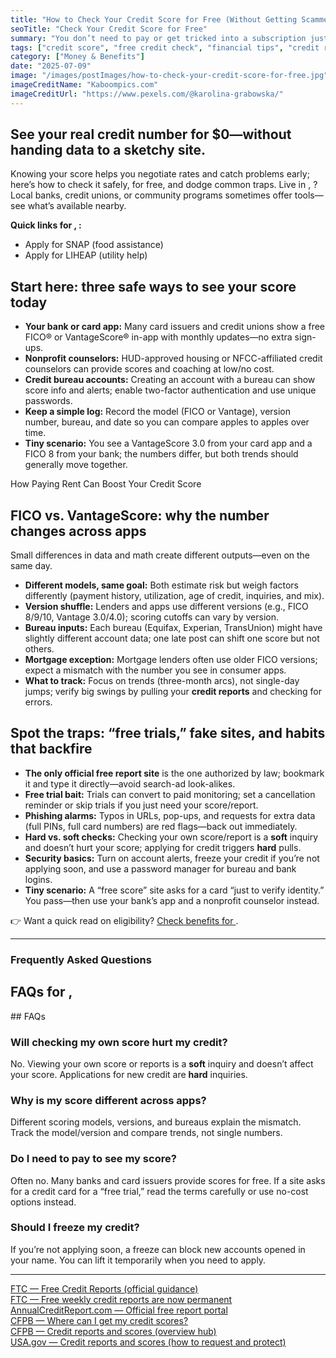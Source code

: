 ```yaml
---
title: "How to Check Your Credit Score for Free (Without Getting Scammed)"
seoTitle: "Check Your Credit Score for Free"
summary: "You don’t need to pay or get tricked into a subscription just to see your credit score. Here's how to check your score and full report for free — and what to watch out for."
tags: ["credit score", "free credit check", "financial tips", "credit report", "identity protection"]
category: ["Money & Benefits"]
date: "2025-07-09"
image: "/images/postImages/how-to-check-your-credit-score-for-free.jpg"
imageCreditName: "Kaboompics.com"
imageCreditUrl: "https://www.pexels.com/@karolina-grabowska/"
---
```


## See your real credit number for $0—without handing data to a sketchy site.

Knowing your score helps you negotiate rates and catch problems early; here’s how to check it safely, for free, and dodge common traps. <IfLocation>Live in <City/>, <State/>? Local banks, credit unions, or community programs sometimes offer tools—see what’s available nearby.</IfLocation>

<AffiliateCtaBanner affiliate="boom" />

<IfLocation>
<div className="not-prose my-12 p-4 rounded-xl border-[3px] bg-muted">
  <p className="mb-2"><strong>Quick links for <City/>, <State/>:</strong></p>
  <ul className="list-disc ml-5 space-y-1">
    <li><ResourceLink name="snap">Apply for SNAP (food assistance)</ResourceLink></li>
    <li><ResourceLink name="liheap">Apply for LIHEAP (utility help)</ResourceLink></li>
  </ul>
</div>
</IfLocation>

## Start here: three safe ways to see your score today
- **Your bank or card app:** Many card issuers and credit unions show a free FICO® or VantageScore® in-app with monthly updates—no extra sign-ups.
- **Nonprofit counselors:** HUD-approved housing or NFCC-affiliated credit counselors can provide scores and coaching at low/no cost.
- **Credit bureau accounts:** Creating an account with a bureau can show score info and alerts; enable two-factor authentication and use unique passwords.
- **Keep a simple log:** Record the model (FICO or Vantage), version number, bureau, and date so you can compare apples to apples over time.
- **Tiny scenario:** You see a VantageScore 3.0 from your card app and a FICO 8 from your bank; the numbers differ, but both trends should generally move together.

<CrossLink href="./how-paying-rent-can-boost-your-credit-score">How Paying Rent Can Boost Your Credit Score</CrossLink>

## FICO vs. VantageScore: why the number changes across apps
Small differences in data and math create different outputs—even on the same day.
- **Different models, same goal:** Both estimate risk but weigh factors differently (payment history, utilization, age of credit, inquiries, and mix).
- **Version shuffle:** Lenders and apps use different versions (e.g., FICO 8/9/10, Vantage 3.0/4.0); scoring cutoffs can vary by version.
- **Bureau inputs:** Each bureau (Equifax, Experian, TransUnion) might have slightly different account data; one late post can shift one score but not others.
- **Mortgage exception:** Mortgage lenders often use older FICO versions; expect a mismatch with the number you see in consumer apps.
- **What to track:** Focus on trends (three-month arcs), not single-day jumps; verify big swings by pulling your **credit reports** and checking for errors.

## Spot the traps: “free trials,” fake sites, and habits that backfire
- **The only official free report site** is the one authorized by law; bookmark it and type it directly—avoid search-ad look-alikes.
- **Free trial bait:** Trials can convert to paid monitoring; set a cancellation reminder or skip trials if you just need your score/report.
- **Phishing alarms:** Typos in URLs, pop-ups, and requests for extra data (full PINs, full card numbers) are red flags—back out immediately.
- **Hard vs. soft checks:** Checking your own score/report is a **soft** inquiry and doesn’t hurt your score; applying for credit triggers **hard** pulls.
- **Security basics:** Turn on account alerts, freeze your credit if you’re not applying soon, and use a password manager for bureau and bank logins.
- **Tiny scenario:** A “free score” site asks for a card “just to verify identity.” You pass—then use your bank’s app and a nonprofit counselor instead.

<IfLocation>
<div className="mt-3">👉 Want a quick read on eligibility? <a href="/tools/check-benefits" className="underline">Check benefits for <City/></a>.</div>
</IfLocation>

---

### Frequently Asked Questions

<IfLocation>
  <h2>FAQs for <City/>, <State/></h2>
  <ResourceLink name="creditScore" field="faqs" />
</IfLocation>

<IfNoLocation>
## FAQs 

### Will checking my own score hurt my credit?
No. Viewing your own score or reports is a **soft** inquiry and doesn’t affect your score. Applications for new credit are **hard** inquiries.

### Why is my score different across apps?
Different scoring models, versions, and bureaus explain the mismatch. Track the model/version and compare trends, not single numbers.

### Do I need to pay to see my score?
Often no. Many banks and card issuers provide scores for free. If a site asks for a credit card for a “free trial,” read the terms carefully or use no-cost options instead.

### Should I freeze my credit?
If you’re not applying soon, a freeze can block new accounts opened in your name. You can lift it temporarily when you need to apply.
</IfNoLocation>

---

<div className="references">
<a href="https://consumer.ftc.gov/articles/free-credit-reports" target="_blank" rel="noopener noreferrer">FTC — Free Credit Reports (official guidance)</a><br />
<a href="https://consumer.ftc.gov/you-now-have-permanent-access-free-weekly-credit-reports" target="_blank" rel="noopener noreferrer">FTC — Free weekly credit reports are now permanent</a><br />
<a href="https://www.annualcreditreport.com" target="_blank" rel="noopener noreferrer">AnnualCreditReport.com — Official free report portal</a><br />
<a href="https://www.consumerfinance.gov/ask-cfpb/where-can-i-get-my-credit-scores-en-316/" target="_blank" rel="noopener noreferrer">CFPB — Where can I get my credit scores?</a><br />
<a href="https://www.consumerfinance.gov/consumer-tools/credit-reports-and-scores/" target="_blank" rel="noopener noreferrer">CFPB — Credit reports and scores (overview hub)</a><br />
<a href="https://www.usa.gov/credit" target="_blank" rel="noopener noreferrer">USA.gov — Credit reports and scores (how to request and protect)</a><br />
</div>